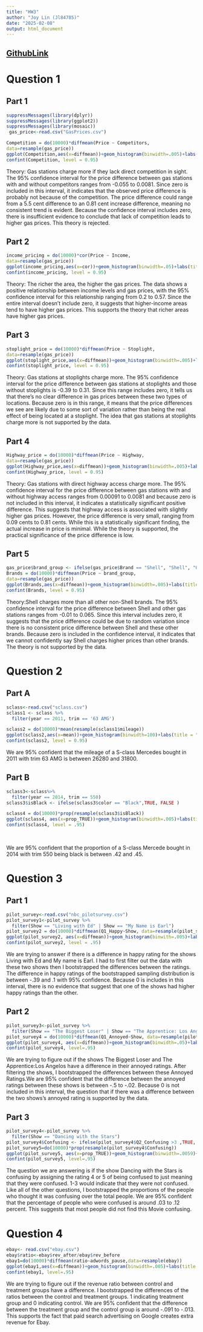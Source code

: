 ```yaml
---
title: "HW3"
author: "Joy Lin (Jl84785)"
date: "2025-02-08"
output: html_document
---
```


##  [GithubLink](https://github.com/jl84785/SDS315/blob/main/hw3.Rmd)

# Question 1

## Part 1

```r
suppressMessages(library(dplyr))
suppressMessages(library(ggplot2))
suppressMessages(library(mosaic))
 gas_price<-read.csv("GasPrices.csv")

Competition = do(10000)*diffmean(Price ~ Competitors,
data=resample(gas_price))
ggplot(Competition,aes(x=diffmean))+geom_histogram(binwidth=.005)+labs(title = "Bootstrapping Sampling Distribution for Differences in Mean Gas Prices Between Gas Stations with Competitors and Without")
confint(Competition, level = 0.95)
```

Theory: Gas stations charge more if they lack direct competition in sight.
The 95% confidence interval for the price difference between gas stations with and without competitors ranges from -0.055 to 0.0081. Since zero is included in this interval, it indicates that the observed price difference is probably not because of the competition. The price difference could range from a 5.5 cent difference to an 0.81 cent increase difference, meaning no consistent trend is evident. Because the confidence interval includes zero, there is insufficient evidence to conclude that lack of competition leads to higher gas prices. This theory is rejected.


## Part 2

```r
income_pricing = do(10000)*cor(Price ~ Income,
data=resample(gas_price))
ggplot(income_pricing,aes(x=cor))+geom_histogram(binwidth=.05)+labs(title = "Bootstrapping Sampling Distribution for Relationship  \nBetween Price and Income")
confint(income_pricing, level = 0.95)
```

Theory: The richer the area, the higher the gas prices.
The data shows a positive relationship between income levels and gas prices, with the 95% confidence interval for this relationship ranging from 0.2 to 0.57. Since the entire interval doesn't include zero, it suggests that higher-income areas tend to have higher gas prices. This supports the theory that richer areas have higher gas prices.

## Part 3

```r
stoplight_price = do(10000)*diffmean(Price ~ Stoplight,
data=resample(gas_price))
ggplot(stoplight_price,aes(x=diffmean))+geom_histogram(binwidth=.005)+labs(title = "Bootstrapping Sampling Distribution for Differences in Mean \nGas Prices Between Gas Stations next to Stoplight and Not.")
confint(stoplight_price, level = 0.95)
```

Theory: Gas stations at stoplights charge more.
The 95% confidence interval for the price difference between gas stations at stoplights and those without stoplights is -0.39 to 0.31. Since this range includes zero, it tells us that there’s no clear difference in gas prices between these two types of locations. Because zero is in this range, it means that the price differences we see are likely due to some sort of variation rather than being the real effect of being located at a stoplight. The idea that gas stations at stoplights charge more is not supported by the data.

## Part 4

```r
Highway_price = do(10000)*diffmean(Price ~ Highway,
data=resample(gas_price))
ggplot(Highway_price,aes(x=diffmean))+geom_histogram(binwidth=.005)+labs(title = "Bootstrapping Sampling Distribution for Differences in Mean Gas Prices \nBetween Gas Stations next to Highway and Not.")
confint(Highway_price, level = 0.95)
```

Theory: Gas stations with direct highway access charge more. 
The 95% confidence interval for the price difference between gas stations with and without highway access ranges from 0.00091 to 0.0081 and because zero is not included in this interval, it indicates a statistically significant positive difference. This suggests that highway access is associated with slightly higher gas prices. However, the price difference is very small, ranging from 0.09 cents to 0.81 cents. While this is a statistically significant finding, the actual increase in price is minimal. While the theory is supported, the practical significance of the price difference is low.

## Part 5
```r
gas_price$brand_group <- ifelse(gas_price$Brand == "Shell", "Shell", "Other")
Brands = do(10000)*diffmean(Price ~ brand_group,
data=resample(gas_price))
ggplot(Brands,aes(x=diffmean))+geom_histogram(binwidth=.005)+labs(title = "Bootstrapping Sampling Distribution for Differences in Mean Gas Prices \nBetween the Bran Shells and Others")
confint(Brands, level = 0.95)
```

Theory:Shell charges more than all other non-Shell brands.
The 95% confidence interval for the price difference between Shell and other gas stations ranges from -0.01 to 0.065. Since this interval includes zero, it suggests that the price difference could be due to random variation since there is no consistent price difference between Shell and these other brands. Because zero is included in the confidence interval, it indicates that we cannot confidently say Shell charges higher prices than other brands. The theory is not supported by the data.

# Question 2

## Part A

```r
sclass<-read.csv("sclass.csv")
sclass1 <- sclass %>%
  filter(year == 2011, trim == '63 AMG')

sclass2 = do(10000)*mean(resample(sclass1$mileage))
ggplot(sclass2,aes(x=mean))+geom_histogram(binwidth=100)+labs(title = "Bootstrapping Sampling Distribution for mean of Mileage of Mercedes that \nwas bought in 2011 and is trim 63 AMG")
confint(sclass2, level = 0.95)
```

We are 95% confident that the mileage of a S-class Mercedes bought in 2011 with trim 63 AMG is between 26280 and 31800.

## Part B

```r

sclass3<-sclass%>%
  filter(year == 2014, trim == 550)
sclass3$isBlack <- ifelse(sclass3$color == "Black",TRUE, FALSE )

sclass4 = do(10000)*prop(resample(sclass3$isBlack))
ggplot(sclass4, aes(x=prop_TRUE))+geom_histogram(binwidth=.005)+labs(title = "Bootstrapping Sampling Distribution for Proportions of Mercedes That \nCame from 2014 with Trim 550 That are Black.")
confint(sclass4, level = .95)                          
                                                 
                                                 
```

We are 95% confident that the proportion of a S-class Mercede bought in 2014 with trim 550 being black is between .42 and .45.

# Question 3

## Part 1

```r
pilot_survey<-read.csv("nbc_pilotsurvey.csv")
pilot_survey1<-pilot_survey %>% 
  filter(Show == "Living with Ed" | Show == "My Name is Earl")
pilot_survey2 = do(10000)*diffmean(Q1_Happy~Show, data=resample(pilot_survey1))
ggplot(pilot_survey2, aes(x=diffmean))+geom_histogram(binwith=.005)+labs(title = "Bootstrapping Sampling Distribution for Difference in Mean of Happy \nRatings Between The shows Living with Ed and My Name is Earl")
confint(pilot_survey2, level = .95)
```

We are trying to answer if there is a difference in happy rating for the shows Living with Ed and My name is Earl. I had to first filter out the data with these two shows then I bootstrapped the differences between the ratings. The difference in happy ratings of the bootstrapped sampling distribution is between -.39 and .1 with 95% confidence. Because 0 is includes in this interval, there is no evidence that suggest that one of the shows had higher happy ratings than the other.

## Part 2
```r
pilot_survey3<-pilot_survey %>% 
  filter(Show == "The Biggest Loser" | Show == "The Apprentice: Los Angeles")
pilot_survey4 = do(10000)*diffmean(Q1_Annoyed~Show, data=resample(pilot_survey3))
ggplot(pilot_survey4, aes(x=diffmean))+geom_histogram(binwidth=.05)+labs(title = "Bootstrapping Sampling Distribution for differences of means of Annoyed Ratings \nbetween the Shows The Biggest Losers and The Apperentice: Los Angelos")
confint(pilot_survey4, level=.95)
```

We are trying to figure out if the shows The Biggest Loser and The Apprentice:Los Angelos have a difference in their annoyed ratings. After filtering the shows, I bootstrapped the differences between these Annoyed Ratings.We are 95% confident that the difference between the annoyed ratings between these shows is between -.5 to -.02. Because 0 is not included in this interval, the question that if there was a difference between the two shows's annoyed rating is supported by the data.

## Part 3

```r
pilot_survey4<-pilot_survey %>%
  filter(Show == "Dancing with the Stars")
pilot_survey4$Confusing <- ifelse(pilot_survey4$Q2_Confusing >3 ,TRUE, FALSE )
pilot_survey5=do(10000)*prop(resample(pilot_survey4$Confusing))
ggplot(pilot_survey5, aes(x=prop_TRUE))+geom_histogram(binwidth=.0059)+labs(title = "Bootstrapping Sampling Distribution for if Someone was Confused or Not watching the Dancing with the Stars.")
confint(pilot_survey5, level=.95)
```

The question we are answering is if the show Dancing with the Stars is confusing by assigning the rating 4 or 5 of being confused to just meaning that they were confused. 1-3 would indicate that they were not confused. Like all of the other questions, I bootstrapped the proportions of the people who thought it was confusing over the total people. We are 95% confident that the percentage of people who were confused is around .03 to .12 percent. This suggests that most people did not find this Movie confusing.

# Question 4



```r

ebay<- read.csv("ebay.csv")
ebay$ratio<-ebay$rev_after/ebay$rev_before
ebay1=do(10000)*diffmean(ratio~adwords_pause,data=resample(ebay))
ggplot(ebay1,aes(x=diffmean))+geom_histogram(binwidth=.005)+labs(title = "Bootstrapping Sampling Distribution for Differences in Mean of Ratios(Money) \nBetween the Test Groups With Pauses on Ads vs Those Who Didn't Pause")
confint(ebay1, level=.95)

```


We are trying to figure out if the revenue ratio between control and treatment groups have a difference. I bootstrapped the differences of the ratios between the control and treatment groups. 1 indicating treatment group and 0 indicating control. We are 95% confident that the difference between the treatment group and the control group is around -.091 to -.013. This supports the fact that paid search advertising on Google creates extra revenue for Ebay.





